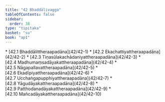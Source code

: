```yaml
---
title: "42 Bhaddālivagga"
tableOfContents: false
sidebar:
  order: 38
type: "tipitaka"
basket: "su"
book: "ap1"
---
```



<DynamicBreadcrumb />



<TableOfContents book="ap1" section="42">
* [42.1 Bhaddālittheraapadāna](42/42-1)
* [42.2 Ekachattiyattheraapadāna](42/42-2)
* [42.3 Tiṇasūlakachādaniyattheraapadāna](42/42-3)
* [42.4 Madhumaṃsadāyakattheraapadāna](42/42-4)
* [42.5 Nāgapallavattheraapadāna](42/42-5)
* [42.6 Ekadīpiyattheraapadāna](42/42-6)
* [42.7 Ucchaṅgapupphiyattheraapadāna](42/42-7)
* [42.8 Yāgudāyakattheraapadāna](42/42-8)
* [42.9 Patthodanadāyakattheraapadāna](42/42-9)
* [42.10 Mañcadāyakattheraapadāna](42/42-10)
</TableOfContents>